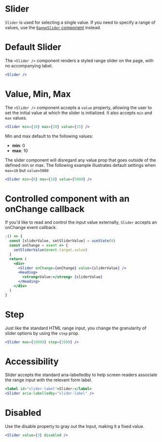 
<Meta component={Slider} title="Docs/Components/Inputs/Slider" />

# Slider

`Slider` is used for selecting a single value. If you need to specify a range of values, use the [`RangeSlider` component](/components/forms/range-slider) instead.

# Default Slider

The `<Slider />` component renders a styled range slider on the page, with no accompanying label.

```jsx
<Slider />
```

# Value, Min, Max

The `<Slider />` component accepts a `value` property, allowing the user to set the initial value at which the slider is initialized.
It also accepts `min` and `max` values.

```jsx
<Slider min={10} max={20} value={15} />
```

Min and max default to the following values:

- **min**: 0
- **max**: 10

The slider component will disregard any value prop that goes outside of the defined min or max. The following example illustrates default settings when `max=10` but `value=5000`

```jsx
<Slider min={0} max={10} value={5000} />
```

# Controlled component with an onChange callback

If you'd like to read and control the input value externally, `Slider` accepts an onChange event callback.

```jsx
;() => {
  const [sliderValue, setSliderValue] = useState(0)
  const onChange = event => {
    setSliderValue(event.target.value)
  }
  return (
    <div>
      <Slider onChange={onChange} value={sliderValue} />
      <Heading>
        <strong>Value:</strong> {sliderValue}
      </Heading>
    </div>
  )
}
```

# Step

Just like the standard HTML range input, you change the granularity of slider options by using the `step` prop.

```jsx
<Slider max={10000} step={2500} />
```

# Accessibility

Slider accepts the standard aria-labelledby to help screen readers associate the range input with the relevant form label.

```jsx
<label id="slider-label">Slider:</label>
<Slider aria-labelledby="slider-label" />
```

# Disabled

Use the disable property to gray out the Input, making it a fixed value.

```jsx
<Slider value={3} disabled />
```
